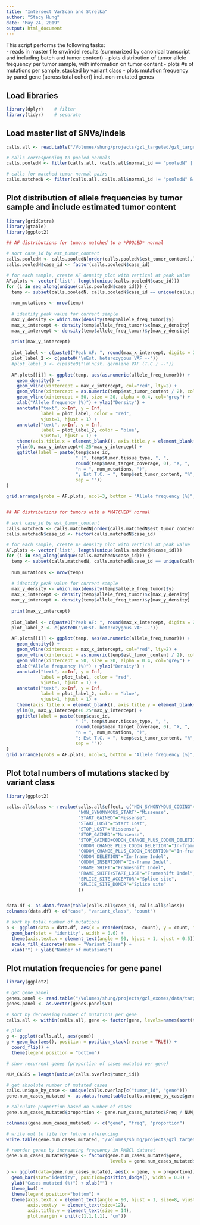 ```yaml
---	
title: "Intersect VarScan and Strelka"	
author: "Stacy Hung"	
date: "May 24, 2019"	
output: html_document	
---	
```

	
This script performs the following tasks:	
- reads in master file snv/indel results (summarized by canonical transcript and including batch and tumor content)
- plots distribution of tumor allele frequency per tumor sample, with information on tumor content
- plots #s of mutations per sample, stacked by variant class
- plots mutation frequency by panel gene (across total cohort) incl. non-mutated genes
 	
## Load libraries
 	
```r
library(dplyr)    # filter	
library(tidyr)    # separate	
```

## Load master list of SNVs/indels

```r
calls.all <- read.table("/Volumes/shung/projects/gzl_targeted/gzl_targeted-master-snvs_indels.txt", sep = "\t", header = TRUE, fill = TRUE)

# calls corresponding to pooled normals
calls.pooledN <- filter(calls.all, (calls.all$normal_id == "pooledN" | calls.all$normal_id == "BM1803125"))

# calls for matched tumor-normal pairs 
calls.matchedN <- filter(calls.all, calls.all$normal_id != "pooledN" & calls.all$normal_id != "BM1803125")

```

## Plot distribution of allele frequencies by tumor sample and include estimated tumor content

```r
library(gridExtra)
library(gtable)
library(ggplot2)

## AF distributions for tumors matched to a *POOLED* normal

# sort case_id by est_tumor_content
calls.pooledN <- calls.pooledN[order(calls.pooledN$est_tumor_content),]
calls.pooledN$case_id <- factor(calls.pooledN$case_id)

# for each sample, create AF density plot with vertical at peak value
AF.plots <- vector('list', length(unique(calls.pooledN$case_id)))
for (i in seq_along(unique(calls.pooledN$case_id))) {
  temp <- subset(calls.pooledN, calls.pooledN$case_id == unique(calls.pooledN$case_id)[i])
  
  num_mutations <- nrow(temp)
  
  # identify peak value for current sample
  max_y_density <- which.max(density(temp$allele_freq_tumor)$y)
  max_x_intercept <- density(temp$allele_freq_tumor)$x[max_y_density]
  max_y_intercept <- density(temp$allele_freq_tumor)$y[max_y_density]
  
  print(max_y_intercept)
  
  plot_label <- c(paste0("Peak AF: ", round(max_x_intercept, digits = 2), "% --", sep = ""))
  plot_label_2 <- c(paste0("\nEst. heterozygous VAF --"))
  #plot_label_3 <- c(paste0("\n\nEst. germline VAF (T.C.) --"))
  
  AF.plots[[i]] <- ggplot(temp, aes(as.numeric(allele_freq_tumor))) + 
    geom_density() +
    geom_vline(xintercept = max_x_intercept, col="red", lty=2) +
    geom_vline(xintercept = as.numeric(temp$est_tumor_content / 2), col="blue", lty=2) +
    geom_vline(xintercept = 50, size = 20, alpha = 0.4, col="grey") +
    xlab("Allele frequency (%)") + ylab("Density") +
    annotate("text", x=Inf, y = Inf,
             label = plot_label, color = "red",
             vjust=1, hjust = 1) + 
    annotate("text", x=Inf, y = Inf,
             label = plot_label_2, color = "blue",
             vjust=1, hjust = 1) + 
    theme(axis.title.x = element_blank(), axis.title.y = element_blank()) +
    ylim(0, max_y_intercept+0.25*max_y_intercept) +
    ggtitle(label = paste(temp$case_id, 
                          " (", temp$tumor.tissue_type, ", ",
                          round(temp$mean_target_coverage, 0), "X, ",
                          "n = ", num_mutations, ")", 
                          "; Est T.C. = ", temp$est_tumor_content, "%", 
                          sep = ""))
}

grid.arrange(grobs = AF.plots, ncol=3, bottom = "Allele frequency (%)", left = "Density")


## AF distributions for tumors with a *MATCHED* normal

# sort case_id by est_tumor_content
calls.matchedN <- calls.matchedN[order(calls.matchedN$est_tumor_content),]
calls.matchedN$case_id <- factor(calls.matchedN$case_id)

# for each sample, create AF density plot with vertical at peak value
AF.plots <- vector('list', length(unique(calls.matchedN$case_id)))
for (i in seq_along(unique(calls.matchedN$case_id))) {
  temp <- subset(calls.matchedN, calls.matchedN$case_id == unique(calls.matchedN$case_id)[i])
  
  num_mutations <- nrow(temp)
  
  # identify peak value for current sample
  max_y_density <- which.max(density(temp$allele_freq_tumor)$y)
  max_x_intercept <- density(temp$allele_freq_tumor)$x[max_y_density]
  max_y_intercept <- density(temp$allele_freq_tumor)$y[max_y_density]
  
  print(max_y_intercept)
  
  plot_label <- c(paste0("Peak AF: ", round(max_x_intercept, digits = 2), "% --", sep = ""))
  plot_label_2 <- c(paste0("\nEst. heterozygous VAF --"))

  AF.plots[[i]] <- ggplot(temp, aes(as.numeric(allele_freq_tumor))) + 
    geom_density() +
    geom_vline(xintercept = max_x_intercept, col="red", lty=2) +
    geom_vline(xintercept = as.numeric(temp$est_tumor_content / 2), col="blue", lty=2) +
    geom_vline(xintercept = 50, size = 20, alpha = 0.4, col="grey") +
    xlab("Allele frequency (%)") + ylab("Density") +
    annotate("text", x=Inf, y = Inf,
             label = plot_label, color = "red",
             vjust=1, hjust = 1) + 
    annotate("text", x=Inf, y = Inf,
             label = plot_label_2, color = "blue",
             vjust=1, hjust = 1) + 
    theme(axis.title.x = element_blank(), axis.title.y = element_blank()) +
    ylim(0, max_y_intercept+0.25*max_y_intercept) +
    ggtitle(label = paste(temp$case_id, 
                          " (", temp$tumor.tissue_type, ", ",
                          round(temp$mean_target_coverage, 0), "X, ",
                          "n = ", num_mutations, ")", 
                          "; Est T.C. = ", temp$est_tumor_content, "%", 
                          sep = ""))
}
grid.arrange(grobs = AF.plots, ncol=3, bottom = "Allele frequency (%)", left = "Density")

```

## Plot total numbers of mutations stacked by variant class

```r
library(ggplot2)

calls.all$class <- revalue(calls.all$effect, c("NON_SYNONYMOUS_CODING"="Missense", 
                           "NON_SYNONYMOUS_START"="Missense",
                           "START_GAINED"="Missense",
                           "START_LOST"="Start Lost",
                           "STOP_LOST"="Missense",
                           "STOP_GAINED"="Nonsense",
                           "STOP_GAINED+CODON_CHANGE_PLUS_CODON_DELETION"="Nonsense",
                           "CODON_CHANGE_PLUS_CODON_DELETION"="In-frame Indel",
                           "CODON_CHANGE_PLUS_CODON_INSERTION"="In-frame Indel",
                           "CODON_DELETION"="In-frame Indel",
                           "CODON_INSERTION"="In-frame Indel",
                           "FRAME_SHIFT"="Frameshift Indel",
                           "FRAME_SHIFT+START_LOST"="Frameshift Indel",
                           "SPLICE_SITE_ACCEPTOR"="Splice site",
                           "SPLICE_SITE_DONOR"="Splice site"
                           ))


data.df <- as.data.frame(table(calls.all$case_id, calls.all$class))
colnames(data.df) <- c("case", "variant_class", "count")

# sort by total number of mutations
p <- ggplot(data = data.df, aes(x = reorder(case, -count), y = count, fill = variant_class)) + 
  geom_bar(stat = "identity", width = 0.6) + 
  theme(axis.text.x = element_text(angle = 90, hjust = 1, vjust = 0.5)) +
  scale_fill_discrete(name = "Variant Class") +
  xlab("") + ylab("Number of mutations") 
```


## Plot mutation frequencies for gene panel

```r
library(ggplot2)

# get gene panel
genes.panel <- read.table("/Volumes/shung/projects/gzl_exomes/data/target_panel_Agilent_genes.txt", header=FALSE)
genes.panel <- as.vector(genes.panel$V1)

# sort by decreasing number of mutations per gene
calls.all <- within(calls.all, gene <- factor(gene, levels=names(sort(table(gene), decreasing=FALSE))))

# plot
g <- ggplot(calls.all, aes(gene))
g + geom_bar(aes(), position = position_stack(reverse = TRUE)) +
  coord_flip() +
  theme(legend.position = "bottom")

# show recurrent genes (proportion of cases mutated per gene)

NUM_CASES = length(unique(calls.overlap$tumor_id))

# get absolute number of mutated cases
calls.unique_by_case <- unique(calls.overlap[c("tumor_id", "gene")])
gene.num_cases_mutated <- as.data.frame(table(calls.unique_by_case$gene))

# calculate proportion based on number of cases
gene.num_cases_mutated$proportion <- gene.num_cases_mutated$Freq / NUM_CASES * 100

colnames(gene.num_cases_mutated) <- c("gene", "freq", "proportion")

# write out to file for future referencing
write.table(gene.num_cases_mutated, "/Volumes/shung/projects/gzl_targeted/pilot/gene_mutation_frequencies-panel.txt", sep = "\t", row.names = FALSE, quote = FALSE)

# reorder genes by increasing frequency in PMBCL dataset
gene.num_cases_mutated$gene <- factor(gene.num_cases_mutated$gene, 
                                       levels = gene.num_cases_mutated$gene[order(gene.num_cases_mutated$proportion)])

p <- ggplot(data=gene.num_cases_mutated, aes(x = gene, y = proportion)) +
  geom_bar(stat="identity", position=position_dodge(), width = 0.8) +
  ylab("Cases mutated (%)") + xlab("") +
  theme_bw() +
  theme(legend.position="bottom") +
  theme(axis.text.x = element_text(angle = 90, hjust = 1, size=8, vjust=0.5, face = "italic"),
        axis.text.y  = element_text(size=12), 
        axis.title.y = element_text(size = 14),
        plot.margin = unit(c(1,1,1,1), "cm"))
```

